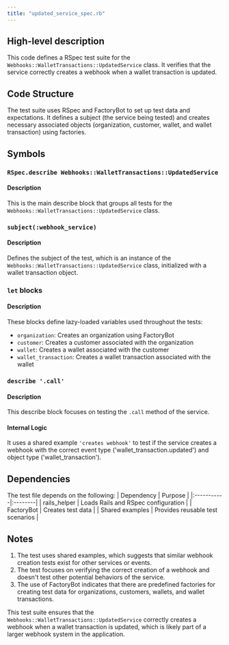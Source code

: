 ```yaml
---
title: "updated_service_spec.rb"
---
```


## High-level description
This code defines a RSpec test suite for the `Webhooks::WalletTransactions::UpdatedService` class. It verifies that the service correctly creates a webhook when a wallet transaction is updated.

## Code Structure
The test suite uses RSpec and FactoryBot to set up test data and expectations. It defines a subject (the service being tested) and creates necessary associated objects (organization, customer, wallet, and wallet transaction) using factories.

## Symbols

### `RSpec.describe Webhooks::WalletTransactions::UpdatedService`
#### Description
This is the main describe block that groups all tests for the `Webhooks::WalletTransactions::UpdatedService` class.

### `subject(:webhook_service)`
#### Description
Defines the subject of the test, which is an instance of the `Webhooks::WalletTransactions::UpdatedService` class, initialized with a wallet transaction object.

### `let` blocks
#### Description
These blocks define lazy-loaded variables used throughout the tests:
- `organization`: Creates an organization using FactoryBot
- `customer`: Creates a customer associated with the organization
- `wallet`: Creates a wallet associated with the customer
- `wallet_transaction`: Creates a wallet transaction associated with the wallet

### `describe '.call'`
#### Description
This describe block focuses on testing the `.call` method of the service.

#### Internal Logic
It uses a shared example `'creates webhook'` to test if the service creates a webhook with the correct event type ('wallet_transaction.updated') and object type ('wallet_transaction').

## Dependencies
The test file depends on the following:
| Dependency | Purpose |
|:-----------|:--------|
| rails_helper | Loads Rails and RSpec configuration |
| FactoryBot | Creates test data |
| Shared examples | Provides reusable test scenarios |

## Notes
1. The test uses shared examples, which suggests that similar webhook creation tests exist for other services or events.
2. The test focuses on verifying the correct creation of a webhook and doesn't test other potential behaviors of the service.
3. The use of FactoryBot indicates that there are predefined factories for creating test data for organizations, customers, wallets, and wallet transactions.

This test suite ensures that the `Webhooks::WalletTransactions::UpdatedService` correctly creates a webhook when a wallet transaction is updated, which is likely part of a larger webhook system in the application.